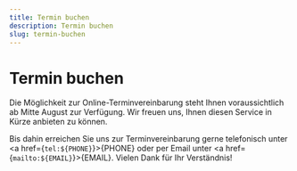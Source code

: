 ```yaml
---
title: Termin buchen
description: Termin buchen
slug: termin-buchen
---
```



# Termin buchen

Die Möglichkeit zur Online-Terminvereinbarung steht Ihnen voraussichtlich ab Mitte August zur Verfügung. Wir freuen uns, Ihnen diesen Service in Kürze anbieten zu können.

Bis dahin erreichen Sie uns zur Terminvereinbarung gerne telefonisch unter <a href={`tel:${PHONE}`}>{PHONE}</a> oder per Email unter <a href={`mailto:${EMAIL}`}>{EMAIL}</a>. Vielen Dank für Ihr Verständnis!
